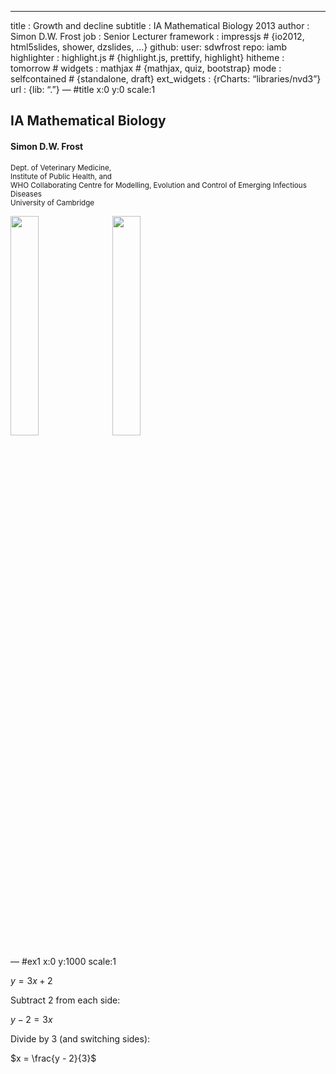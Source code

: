 ---
title       : Growth and decline
subtitle    : IA Mathematical Biology 2013
author      : Simon D.W. Frost
job         : Senior Lecturer
framework   : impressjs        # {io2012, html5slides, shower, dzslides, ...}
github:
  user: sdwfrost
  repo: iamb
highlighter : highlight.js  # {highlight.js, prettify, highlight}
hitheme     : tomorrow      # 
widgets     : mathjax            # {mathjax, quiz, bootstrap}
mode        : selfcontained # {standalone, draft}
ext_widgets : {rCharts: "libraries/nvd3"}
url         : {lib: "."}
--- #title x:0 y:0 scale:1

## **IA Mathematical Biology**

#### Simon D.W. Frost
<small> Dept. of Veterinary Medicine,<br>
 Institute of Public Health, and<br>
 WHO Collaborating Centre for Modelling, Evolution and Control of Emerging Infectious Diseases<br>
 University of Cambridge </small>

<img src="assets/img/uc-colour.png" width="30%" style="border: 0px">
&nbsp;
<img src="assets/img/RoyalSociety.png" width="30%" style="border: 0px">

--- #ex1 x:0 y:1000 scale:1

$y = 3 x + 2$

Subtract 2 from each side:
    
$y - 2 = 3 x$
    
Divide by 3 (and switching sides):
    
$x = \frac{y - 2}{3}$


